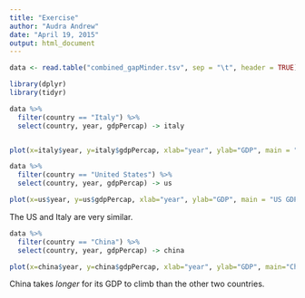 ```yaml
---
title: "Exercise"
author: "Audra Andrew"
date: "April 19, 2015"
output: html_document
---
```




```r
data <- read.table("combined_gapMinder.tsv", sep = "\t", header = TRUE)

library(dplyr)
library(tidyr)

data %>%
  filter(country == "Italy") %>%
  select(country, year, gdpPercap) -> italy


plot(x=italy$year, y=italy$gdpPercap, xlab="year", ylab="GDP", main = "Italy GDP")

```

```r
data %>%
  filter(country == "United States") %>%
  select(country, year, gdpPercap) -> us

plot(x=us$year, y=us$gdpPercap, xlab="year", ylab="GDP", main = "US GDP")
```

The US and Italy are very similar.

```r
data %>%
  filter(country == "China") %>%
  select(country, year, gdpPercap) -> china

plot(x=china$year, y=china$gdpPercap, xlab="year", ylab="GDP", main="China GDP")
```

China takes *longer* for its GDP to climb than the other two countries.

